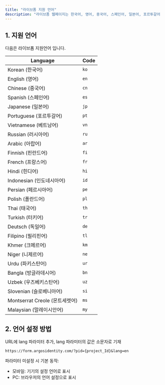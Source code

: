 ```yaml
---
title: "라이브폼 지원 언어"
description: "라이브폼 웹페이지는 한국어, 영어, 중국어, 스페인어, 일본어, 포르투갈어, 베트남어, 러시아어 외 다국어를 지원합니다."
---
```


## 1. 지원 언어

다음은 라이브폼 지원언어 입니다.

| Language                  | Code |
| ------------------------- | ---- |
| Korean (한국어)              | `ko` |
| English (영어)              | `en` |
| Chinese (중국어)             | `cn` |
| Spanish (스페인어)            | `es` |
| Japanese (일본어)            | `jp` |
| Portuguese (포르투갈어)        | `pt` |
| Vietnamese (베트남어)         | `vn` |
| Russian (러시아어)            | `ru` |
| Arabic (아랍어)              | `ar` |
| Finnish (핀란드어)            | `fi` |
| French (프랑스어)             | `fr` |
| Hindi (힌디어)               | `hi` |
| Indonesian (인도네시아어)       | `id` |
| Persian (페르시아어)           | `pe` |
| Polish (폴란드어)             | `pl` |
| Thai (태국어)                | `th` |
| Turkish (터키어)             | `tr` |
| Deutsch (독일어)             | `de` |
| Filipino (필리핀어)           | `tl` |
| Khmer (크메르어)              | `km` |
| Niger (니제르어)              | `ne` |
| Urdu (파키스탄어)              | `ur` |
| Bangla (방글라데시어)           | `bn` |
| Uzbek (우즈베키스탄어)           | `uz` |
| Slovenian (슬로베니아어)        | `si` |
| Montserrat Creole (몬트세렛어) | `ms` |
| Malaysian (말레이시안어)        | `my` |

## 2. 언어 설정 방법

URL에 lang 파라미터 추가, lang 파라미터의 값은 소문자로 기재

`https://form.argosidentity.com/?pid={project_Id}&lang=en`

<Note>
  파라미터 미설정 시 기본 동작:

  - 모바일: 기기의 설정 언어로 표시
  - PC: 브라우저의 언어 설정으로 표시
</Note>